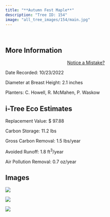 ```yaml
---
title: "**Autumn Fest Maple**"
description: "Tree ID: 154"
image: "all_tree_images/154/main.jpg"
---
```


<br>

## **More Information**
::: column-margin
<center><a class="button" href="https://forms.gle/W6f5nwYxrM33hF4f7">Notice a Mistake?</a></center>
:::


Date Recorded:  10/23/2022

Diameter at Breast Height:  2.1  inches

Planters:  C. Howell, R. McMahen, P. Waskow

## **i-Tree Eco Estimates**


 Replacement Value: $ 97.88

 Carbon Storage:  11.2  lbs

 Gross Carbon Removal:  1.5  lbs/year

 Avoided Runoff:  1.8  ft<sup>3</sup>/year

 Air Pollution Removal:  0.7  oz/year

## **Images**


 ![](all_tree_images/154/IMG_6932.jpg)

 ![](all_tree_images/154/IMG_6933.jpg)

 ![](all_tree_images/154/main.jpg)
